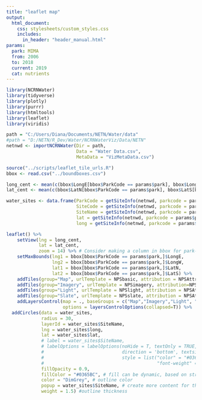 ```yaml
---
title: "leaflet map"
output: 
  html_document:
    css: stylesheets/custom_styles.css
    includes: 
      in_header: "header_manual.html" 
params:
  park: MIMA
  from: 2006
  to: 2018
  current: 2019
  cat: nutrients
---
```


```r
library(NCRNWater)
library(tidyverse)
library(plotly)
library(purrr)
library(htmltools)
library(leaflet)
library(viridis)

path = "C:/Users/Diana/Documents/NETN/Water/data"
#path = "D:/NETN/R_Dev/Water/NCRNWaterViz/Data/NETN"
netnwd <- importNCRNWater(Dir = path, 
                          Data = "Water Data.csv", 
                          MetaData = "VizMetaData.csv")

source("../scripts/leaflet_tile_urls.R")
bbox <- read.csv("../boundboxes.csv")

long_cent <- mean(c(bbox$LongE[bbox$ParkCode == params$park], bbox$LongW[bbox$ParkCode == params$park]))
lat_cent <- mean(c(bbox$LatN[bbox$ParkCode == params$park], bbox$LatS[bbox$ParkCode == params$park]))

water_sites <- data.frame(ParkCode = getSiteInfo(netnwd, parkcode = params$park, info = "ParkCode"),
                          SiteCode = getSiteInfo(netnwd, parkcode = params$park, info = "SiteCode"),
                          SiteName = getSiteInfo(netnwd, parkcode = params$park, info = "SiteName"),
                          lat = getSiteInfo(netnwd, parkcode = params$park, info = "lat"),
                          long = getSiteInfo(netnwd, parkcode = params$park, info = "long"))

leaflet() %>%
    setView(lng = long_cent,
            lat = lat_cent,
            zoom = 14) %>% # Consider making a column in bbox for park-specific zoom value, based on park size
    setMaxBounds(lng1 = bbox[bbox$ParkCode == params$park,]$LongE,
                 lng2 = bbox[bbox$ParkCode == params$park,]$LongW,
                 lat1 = bbox[bbox$ParkCode == params$park,]$LatN,
                 lat2 = bbox[bbox$ParkCode == params$park,]$LatS) %>%
    addTiles(group="Map", urlTemplate = NPSbasic, attribution = NPSAttrib) %>%
    addTiles(group="Imagery", urlTemplate = NPSimagery, attribution=NPSAttrib) %>%
    addTiles(group="Light", urlTemplate = NPSlight, attribution = NPSAttrib) %>%
    addTiles(group="Slate", urlTemplate = NPSslate, attribution = NPSAttrib) %>%
    addLayersControl(map = ., baseGroups = c("Map","Imagery","Light", "Slate"),
                     options = layersControlOptions(collapsed=T)) %>%
  addCircles(data = water_sites,
             radius = 30,
             layerId = water_sites$SiteName,
             lng = water_sites$long,
             lat = water_sites$lat,
             # label = water_sites$SiteName,
             # labelOptions = labelOptions(noHide = T, textOnly = TRUE,
             #                             direction = 'bottom', textsize = "12px",
             #                             style = list("color" = "#0365BC",
             #                                          "font-weight" = "bold")),
             fillOpacity = 0.9,
             fillColor = "#0365BC", # fill can be dynamic, based on stream/lake
             color = "DimGrey", # outline color
             popup = water_sites$SiteName, # create more content for this popup message
             weight = 1.5) #outline thickness
             
```
